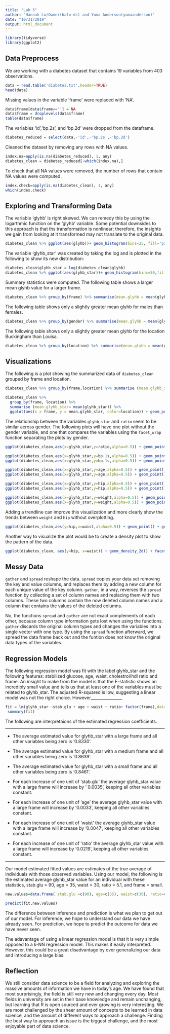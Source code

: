 ```yaml
---
title: "Lab 5"
author: "Hannah Lo/Owner(halo-ds) and Yuma Anderson(yumaanderson)"
date: "10/31/2019"
output: html_document
---
```


```r
library(tidyverse)
library(ggplot2)
```

## Data Preprocess

We are working with a diabetes dataset that contains 19 variables from 403 observations. 
```r
data = read.table('diabetes.txt',header=TRUE)
head(data)
```

Missing values in the variable 'frame' were replaced with 'NA'.
```r
data$frame[data$frame==''] = NA
data$frame = droplevels(data$frame)
table(data$frame)
```

The variables 'id','bp.2s', and 'bp.2d' were dropped from the dataframe. 
```r
diabetes_reduced = select(data,-'id',-'bp.2s',-'bp.2d')
```

Cleaned the dataset by removing any rows with NA values. 
```r
index.na=apply(is.na(diabetes_reduced), 1, any)
diabetes_clean = diabetes_reduced[-which(index.na),]
```

To check that all NA values were removed, the number of rows that contain NA values were computed. 
```r
index.check=apply(is.na(diabetes_clean), 1, any)
which(index.check)
```

## Exploring and Transforming Data

The variable 'glyhb' is right skewed. We can remedy this by using the logarthmic function on the 'glyhb' variable. Some potential downsides to this approach is that ths transformation is nonlinear; therefore, the insights we gain from looking at it transformed may not translate to the original data. 
```r
diabetes_clean %>% ggplot(aes(glyhb))+ geom_histogram(bins=25, fill='pink') +labs(title="Histogram of Glycosolated Hemoglobin",x='Glycosolated Hemoglobin')
```

The variable 'glyhb_star' was created by taking the log and is plotted in the following to show its new distribution: 
```r
diabetes_clean$glyhb_star = log(diabetes_clean$glyhb)
diabetes_clean %>% ggplot(aes(glyhb_star))+ geom_histogram(bins=50,fill='red')+labs(title="Histogram of the log of Glycosolated Hemoglobin",x='log(Glycosolated Hemoglobin)')
```

Summary statistics were computed. The following table shows a larger mean glyhb value for a larger frame.
```r
diabetes_clean %>% group_by(frame) %>% summarise(mean.glyhb = mean(glyhb_star))
```

The following table shows only a slightly greater mean glyhb for males than females. 
```r
diabetes_clean %>% group_by(gender) %>% summarise(mean.glyhb = mean(glyhb_star))
```

The following table shows only a slightly greater mean glyhb for the location Buckingham than Louisa. 
```r
diabetes_clean %>% group_by(location) %>% summarise(mean.glyhb = mean(glyhb_star))
```

## Visualizations 
The following is a plot showing the summarized data of `diabetes_clean` grouped by frame and location.
```r
diabetes_clean %>% group_by(frame,location) %>% summarise (mean.glyhb_star= mean(glyhb_star))

diabetes_clean %>%
  group_by(frame, location) %>%
  summarise (mean.glyhb_star= mean(glyhb_star)) %>%
  ggplot(aes(x = frame, y = mean.glyhb_star, color=location)) + geom_point() + coord_flip()

```



The relationship between the variables `glyhb_star` and `ratio` seem to be similar across gender. The following plots will have one plot without the gender variable, and one that compares the variables using the `facet_wrap` function separating the plots by gender.
```r
ggplot(diabetes_clean,aes(x=glyhb_star,y=ratio,alpha=0.5)) + geom_point() + facet_wrap(~gender) 
```


```r
ggplot(diabetes_clean,aes(x=glyhb_star,y=bp.1s,alpha=0.5)) + geom_point() 
ggplot(diabetes_clean,aes(x=glyhb_star,y=bp.1s,alpha=0.5)) + geom_point() + facet_wrap(~gender)
```

```r
ggplot(diabetes_clean,aes(x=glyhb_star,y=age,alpha=0.5)) + geom_point()
ggplot(diabetes_clean,aes(x=glyhb_star,y=age,alpha=0.5)) + geom_point() + facet_wrap(~gender) 
```


```r
ggplot(diabetes_clean,aes(x=glyhb_star,y=hip,alpha=0.5)) + geom_point()
ggplot(diabetes_clean,aes(x=glyhb_star,y=hip,alpha=0.5)) + geom_point() + facet_wrap(~gender) 
```


```r
ggplot(diabetes_clean,aes(x=glyhb_star,y=weight,alpha=0.5)) + geom_point()
ggplot(diabetes_clean,aes(x=glyhb_star,y=weight,alpha=0.5)) + geom_point() + facet_wrap(~gender) 
```



Adding a trendline can improve this visualization and more clearly show the trends between `weight` and `hip` without overplotting.
```r
ggplot(diabetes_clean,aes(y=hip,x=waist,alpha=0.5)) + geom_point() + geom_smooth() + facet_wrap(~frame) 
```

Another way to visualize the plot would be to create a density plot to show the pattern of the data.
```r
ggplot(diabetes_clean, aes(y=hip, x=waist)) + geom_density_2d() + facet_wrap(~frame)
```


## Messy Data
`gather` and `spread` reshape the data. `spread` copies your data set removing the key and value columns, and replaces them by adding a new column for each unique value of the key column. `gather`, in a way, reverses the `spread` function by collecting a set of column names and replacing them with two columns. These two columns contain the now deleted column names and a column that contains the values of the deleted columns.

No, the functions `spread` and `gather` are not exact complements of each other, because column type information gets lost when using the functions. `gather` discards the original column types and changes the variables into a single vector with one type. By using the `spread` function afterward, we spread the data frame back out and the funtion does not know the original data types of the variables.

## Regression Models

The following regression model was fit with the label glyhb_star and the following features: stabilized glucose, age, waist, cholestrol/hdl ratio and frame. An insight to make from the model is that the F-statistic shows an incredibly small value and tells us that at least one of the variables must be related to glyhb_star. The adjusted R-squared is low, suggesting a linear model was not the right choice. However,_______________

```r
fit = lm(glyhb_star ~stab.glu + age + waist + ratio+ factor(frame),data=diabetes_clean)
 summary(fit)
```

The following are interpretaions of the estimated regression coefficients. 

******

* The average estimated value for glyhb_star with a large frame and all other variables being zero is '0.8330'.

* The average estimated value for glyhb_star with a medium frame and all other variables being zero is '0.8639'.

* The average estimated value for glyhb_star with a small frame and all other variables being zero is '0.8461'.

* For each increase of one unit of 'stab.glu' the average glyhb_star value with a large frame will increase by ' 0.0035', keeping all other variables constant.

* For each increase of one unit of 'age' the average glyhb_star value with a large frame will increase by '0.0033', keeping all other variables constant.

* For each increase of one unit of 'waist' the average glyhb_star value with a large frame will increase by '0.0047', keeping all other variables constant.

* For each increase of one unit of 'ratio' the average glyhb_star value with a large frame will increase by '0.0219', keeping all other variables constant.

******

Our model estimated fitted values are estimates of the true average of individuals with those observed variables. Using our model, the following is the estimated average glyhb_star value for an individual with these statistics, stab.glu = 90, age = 35, waist = 30, ratio = 5.1, and frame = small.

```r
new.values=data.frame( stab.glu =c(90), age=c(35), waist=c(30), ratio=c(5.1), frame=c('small'))

predict(fit,new.values)
```

The difference between inference and prediction is what we plan to get out of our model. For inference, we hope to understand our data we have already seen. For prediction, we hope to predict the outcome for data we have never seen.

The adavantage of using a linear regression model is that it is very simple opposed to a k-NN regression model. This makes it easily interpreted. However, this could be a great disadvantage by over generalizing our data and introducing a large bias. 

## Reflection
We still consider data science to be a field for analyzing and exploring the massive amounts of information we have in today’s age. We have found that most surprisingly, the field is still very new and changing every day. Most fields in university are set in their base knowledge and remain unchanging, but learning that R is open sourced and ever growing is very interesting. We are most challenged by the sheer amount of concepts to be learned in data science, and the amount of different ways to approach a challenge. Finding the best way to approach an issue is the biggest challenge, and the most enjoyable part of data science.